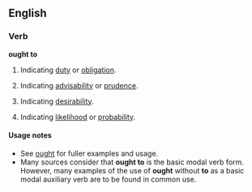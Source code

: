 ==English==
{{see|ought}}
===Verb===
'''ought to'''

# {{auxiliary}} Indicating [[duty]] or [[obligation]].
# {{auxiliary}} Indicating [[advisability]] or [[prudence]].
# {{auxiliary}} Indicating [[desirability]].
# {{auxiliary}} Indicating [[likelihood]] or [[probability]].

====Usage notes====
*See [[ought]] for fuller examples and usage. 
*Many sources consider that '''ought to''' is the basic modal verb form. However, many examples of the use of '''ought''' without '''to''' as a basic modal auxiliary verb are to be found in common use.